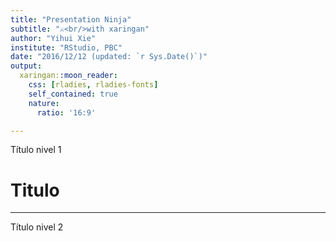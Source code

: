 ```yaml
---
title: "Presentation Ninja"
subtitle: "⚔<br/>with xaringan"
author: "Yihui Xie"
institute: "RStudio, PBC"
date: "2016/12/12 (updated: `r Sys.Date()`)"
output:
  xaringan::moon_reader:
    css: [rladies, rladies-fonts]
    self_contained: true
    nature:
      ratio: '16:9'

---
```


Título nivel 1

# Titulo

---

Título nivel 2
